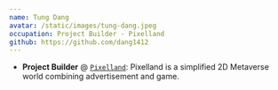 ```yaml
---
name: Tung Dang
avatar: /static/images/tung-dang.jpeg
occupation: Project Builder - Pixelland
github: https://github.com/dang1412
---
```


- **Project Builder** @ [`Pixelland`](http://lowlevelers.com/projects/pixel-land): Pixelland is a simplified 2D Metaverse world combining advertisement and game.
